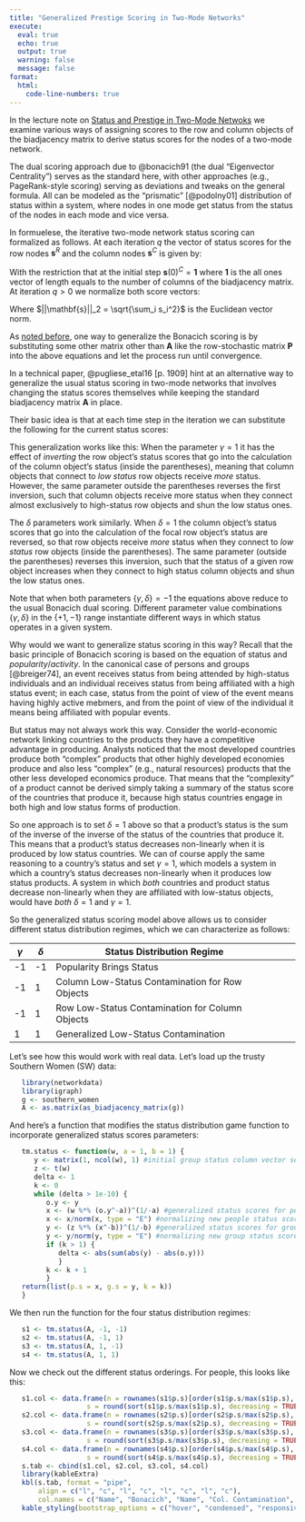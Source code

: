 ```yaml
---
title: "Generalized Prestige Scoring in Two-Mode Networks"
execute: 
  eval: true
  echo: true
  output: true
  warning: false
  message: false
format: 
  html:
    code-line-numbers: true
---
```


In the lecture note on [Status and Prestige in Two-Mode Netwoks](prestige-two-mode.qmd) we examine various ways of assigning scores to the row and column objects of the biadjacency matrix to derive status scores for the nodes of a two-mode network. 

The dual scoring approach due to @bonacich91 (the dual "Eigenvector Centrality") serves as the standard here, with other approaches (e.g., PageRank-style scoring) serving as deviations and tweaks on the general formula. All can be modeled as the "prismatic" [@podolny01] distribution of status within a system, where nodes in one mode get status from the status of the nodes in each mode and vice versa. 

In formuelese, the iterative two-mode network status scoring can formalized as follows. At each iteration $q$ the vector of status scores for the row nodes $\mathbf{s}^R$ and the column nodes $\mathbf{s}^C$ is given by: 

\begin{equation}
    s^R_i(q) = \sum_j\mathbf{A}_{ij}s^C_j(q-1)
\end{equation}


\begin{equation}
    s^C_j(q) = \sum_i\mathbf{A}_{ij}s^R_i(q-1)
\end{equation}

With the restriction that at the initial step $\mathbf{s}(0)^C = \mathbf{1}$ where $\mathbf{1}$ is the all ones vector of length equals to the number of columns of the biadjacency matrix. At iteration $q > 0$ we normalize both score vectors:

\begin{equation}
    \mathbf{s}^R(q) = \frac{\mathbf{s}^R(q)}{||\mathbf{s}^R(q)||_2}
\end{equation}

\begin{equation}
    \mathbf{s}^C(q) = \frac{\mathbf{s}^C(q)}{||\mathbf{s}^C(q)||_2}
\end{equation}


Where $||\mathbf{s}||_2 = \sqrt{\sum_i s_i^2}$ is the Euclidean vector norm. 

As [noted before](prestige-two-mode.qmd), one way to generalize the Bonacich scoring is by substituting some other matrix other than $\mathbf{A}$ like the row-stochastic matrix $\mathbf{P}$ into the above equations and let the process run until convergence. 

In a technical paper, @pugliese_etal16 [p. 1909] hint at an alternative way to generalize the usual status scoring in two-mode networks that involves changing the status scores themselves while keeping the standard biadjacency matrix $\mathbf{A}$ in place.

Their basic idea is that at each time step in the iteration we can substitute the following for the current status scores:

\begin{equation}
    s^R_i(q) = \left(\sum_j\mathbf{A}_{ij}\left[s^C_j(q-1)\right]^{-\gamma}\right)^{-\frac{1}{\gamma}}
\end{equation}


\begin{equation}
    s^C_j(q) = \left(\sum_i\mathbf{A}_{ij}\left[s^R_i(q-1)\right]^{-\delta}\right)^{-\frac{1}{\delta}}
\end{equation}

This generalization works like this: When the parameter $\gamma = 1$ it has the effect of *inverting* the row object's status scores that go into the calculation of the column object's status (inside the parentheses), meaning that column objects that connect to *low status* row objects receive *more* status. However, the same parameter outside the parentheses reverses the first inversion, such that column objects receive more status when they connect almost exclusively to high-status row objects and shun the low status ones. 

The $\delta$ parameters work similarly. When $\delta = 1$ the column object's status scores that go into the calculation of the focal row object's status are reversed, so that row objects receive *more* status when they connect to *low status* row objects (inside the parentheses). The same parameter (outside the parentheses) reverses this inversion, such that the status of a given row object increases when they connect to high status column objects and shun the low status ones. 

Note that when both parameters $\{\gamma, \delta\} = -1$ the equations above reduce to the usual Bonacich dual scoring. Different parameter value combinations $\{\gamma, \delta\}$ in the $\{+1, -1\}$ range instantiate different ways in which status operates in a given system. 

Why would we want to generalize status scoring in this way? Recall that the basic principle of Bonacich scoring is based on the equation of status and *popularity*/*activity*. In the canonical case of persons and groups [@breiger74], an event receives status from being attended by high-status individuals and an individual receives status from being affiliated with a high status event; in each case, status from the point of view of the event means having highly active mebmers, and from the point of view of the individual it means being affiliated with popular events. 

But status may not always work this way. Consider the world-economic network linking countries to the products they have a competitive advantage in producing. Analysts noticed that the most developed countries produce both "complex" products that other highly developed economies produce and also less "complex" (e.g., natural resources) products that the other less developed economics produce. That  means that the "complexity" of a product cannot be derived simply taking a summary of the status score of the countries that produce it, because high status countries engage in both high and low status forms of production. 

So one approach is to set $\delta = 1$ above so that a product's status is the sum of the inverse of the inverse of the status of the countries that produce it. This means that a product's status decreases non-linearly when it is produced by low status countries. We can of course apply the same reasoning to a country's status and set $\gamma = 1$, which models a system in which a country's status decreases non-linearly when it produces low status products. A system in which *both* countries and product status decrease non-linearly when they are affiliated with low-status objects, would have *both* $\delta = 1$ and  $\gamma = 1$.

So the generalized status scoring model above allows us to consider different status distribution  regimes, which we can characterize as follows:

|$\gamma$|$\delta$|Status Distribution Regime|
|-------|--------|--------|--------|------|
|-1|-1|Popularity Brings Status|
|-1|1|Column Low-Status Contamination for Row Objects|
|-1|1|Row Low-Status Contamination for Column Objects|
|1|1|Generalized Low-Status Contamination|

Let's see how this would work with real data. Let's load up the trusty Southern Women (SW) data:


```r
   library(networkdata)
   library(igraph)
   g <- southern_women
   A <- as.matrix(as_biadjacency_matrix(g))
```

And here's a function that modifies the status distribution game function to incorporate generalized status scores parameters:

```r
   tm.status <- function(w, a = 1, b = 1) {
      y <- matrix(1, ncol(w), 1) #initial group status column vector set to a constant
      z <- t(w)
      delta <- 1 
      k <- 0
      while (delta > 1e-10) {
         o.y <- y 
         x <- (w %*% (o.y^-a))^(1/-a) #generalized status scores for people
         x <- x/norm(x, type = "E") #normalizing new people status scores 
         y <- (z %*% (x^-b))^(1/-b) #generalized status scores for groups
         y <- y/norm(y, type = "E") #normalizing new group status scores 
         if (k > 1) {
            delta <- abs(sum(abs(y) - abs(o.y))) 
            }
         k <- k + 1
         }
   return(list(p.s = x, g.s = y, k = k))
   }
```

We then run the function for the four status distribution regimes:

```r
   s1 <- tm.status(A, -1, -1)
   s2 <- tm.status(A, -1, 1)
   s3 <- tm.status(A, 1, -1)
   s4 <- tm.status(A, 1, 1)
```

Now we check out the different status orderings. For people, this looks like this:

```r
   s1.col <- data.frame(n = rownames(s1$p.s)[order(s1$p.s/max(s1$p.s), decreasing = TRUE)],
                   s = round(sort(s1$p.s/max(s1$p.s), decreasing = TRUE), 2))
   s2.col <- data.frame(n = rownames(s2$p.s)[order(s2$p.s/max(s2$p.s), decreasing = TRUE)],
                   s = round(sort(s2$p.s/max(s2$p.s), decreasing = TRUE), 2))
   s3.col <- data.frame(n = rownames(s3$p.s)[order(s3$p.s/max(s3$p.s), decreasing = TRUE)],
                   s = round(sort(s3$p.s/max(s3$p.s), decreasing = TRUE), 2))
   s4.col <- data.frame(n = rownames(s4$p.s)[order(s4$p.s/max(s4$p.s), decreasing = TRUE)],
                   s = round(sort(s4$p.s/max(s4$p.s), decreasing = TRUE), 2))
   s.tab <- cbind(s1.col, s2.col, s3.col, s4.col)
   library(kableExtra)
   kbl(s.tab, format = "pipe", 
       align = c("l", "c", "l", "c", "l", "c", "l", "c"),
       col.names = c("Name", "Bonacich", "Name", "Col. Contamination", "Name", "Row Contamination", "Name", "Double Contamination")) %>% 
   kable_styling(bootstrap_options = c("hover", "condensed", "responsive"))
```



